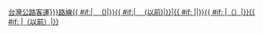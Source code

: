 <includeonly>[[{{{sys|台灣公路客運}}}{{{line}}}路線{{ #if:{{{type|}}}| 　({{{type}}})|}}{{ #if:{{{year|}}}| 　({{{year}}}以前)|}}|{{ #if: {{{initial|}}}|<span style="color:{{initial_color}}}">{{{initial}}}</span>|}}'''<span style="color:{{{line_color|red}}}{{ #if: {{{line_backcolor|}}}|; background-color: {{{line_backcolor}}}|}}">{{{line}}}</span>'''{{ #if: {{{type|}}}|<span style="color:black;">（{{{type}}}）</span>|}}{{ #if: {{{year_show|}}}|<span style="color:black;">（{{{year_show}}}以前）</span>|}}]]</includeonly><noinclude>{{Documentation}}